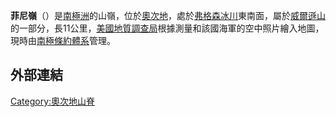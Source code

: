 {{coord|69|40|S|159|6|E|source:GNIS|display=title}}

'''菲尼嶺'''（{{lang-en|Feeney Ridge}}）是[[南極洲|南極洲]]的山嶺，位於[[奧次地|奧次地]]，處於[[弗格森冰川|弗格森冰川]]東南面，屬於[[威爾遜山|威爾遜山]]的一部分，長11公里，[[美國地質調查局|美國地質調查局]]根據測量和該國海軍的空中照片繪入地圖，現時由[[南極條約體系|南極條約體系]]管理。

==外部連結==
{{cite gnis | type = antarid | id = 4810| name = Feeney Ridge | accessdate = 2012-03-19}}

{{DEFAULTSORT:Feeney Ridge}}
[[Category:奧次地山脊|Category:奧次地山脊]]


{{OatesLand-geo-stub}}